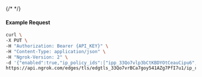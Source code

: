 {/* <!-- Code generated for API Clients. DO NOT EDIT. --> */}

#### Example Request
```bash
curl \
-X PUT \
-H "Authorization: Bearer {API_KEY}" \
-H "Content-Type: application/json" \
-H "Ngrok-Version: 2" \
-d '{"enabled":true,"ip_policy_ids":["ipp_33Qo7vlp3bCtKBDYOtCeauCipu6","ipp_33Qo7uxS9ghLDcsU4jZu8hFIdNY"]}' \
https://api.ngrok.com/edges/tls/edgtls_33Qo7vrBCa7goy541AZg7PfI7u1/ip_restriction
```